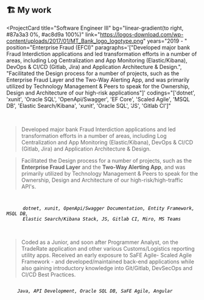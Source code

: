 ## 🏗️ My work

<ProjectCard
  title="Software Engineer III"
  bg="linear-gradient(to right, #87a3a3 0%, #ac8d9a 100%)"
  link="https://logos-download.com/wp-content/uploads/2017/01/MT_Bank_logo_logotype.png"
  years="2019 - "
  position="Enterprise Fraud (EFCI)"
  paragraphs='["Developed major bank Fraud Interdiction applications and led transformation
    efforts in a number of areas, including Log Centralization and App
    Monitoring (Elastic/Kibana), DevOps & CI/CD (Gitlab, Jira) and Application
    Architecture & Design.",
    "Facilitated the Design process for a number of projects, such as the
    Enterprise Fraud Layer and the Two-Way Alerting App, and was primarily
    utilized by Technology Management & Peers to speak for the Ownership, Design
    and Architecture of our high-risk applications"]'
  codings="['dotnet', 'xunit', 'Oracle SQL', 'OpenApi/Swagger', 'EF Core', 'Scaled Agile', 'MSQL DB', 'Elastic Search/Kibana', 'xunit', 'Oracle SQL', 'JS', 'Gitlab CI']"
>
  <br />
  <blockquote>
    Developed major bank Fraud Interdiction applications and led transformation
    efforts in a number of areas, including Log Centralization and App
    Monitoring (Elastic/Kibana), DevOps & CI/CD (Gitlab, Jira) and Application
    Architecture & Design.
  </blockquote>
  <blockquote>
    Facilitated the Design process for a number of projects, such as the
    <b> Enterprise Fraud Layer</b> and the <b>Two-Way Alerting App</b>, and was primarily
    utilized by Technology Management & Peers to speak for the Ownership, Design
    and Architecture of our high-risk/high-traffic API's.
  </blockquote>
  <code style="color:black;">
    <i>
      dotnet, xunit, OpenApi/Swagger Documentation, Entity Framework, MSQL DB,
      Elastic Search/Kibana Stack, JS, Gitlab CI, Miro, MS Teams
    </i>
  </code>
</ProjectCard>
<ProjectCard
  bg="linear-gradient(to right, #fcb0f3 0%, #3d05dd 100%)"
  link="https://cdn.usbrandcolors.com/images/logos/fedex-logo.svg"
  years="2015 - 2019"
  title="Programmer Analyst"
  position="Logistics / Trade Networks"
  paragraphs='["Coded as a Junior, and soon after Programmer Analyst, on the TradeRate
    application and other various Customs/Logistics reporting utility apps.
    Received an early exposure to SaFE Agile- Scaled Agile Framework - and
    developed/maintained back-end applications while also gaining introductory
    knowledge into Git/Gitlab, DevSecOps and CI/CD Best Practices."]'
  codings='["Java", "API Development", "Oracle SQL", "Scaled Agile", "Angular"]'
>
  <br />
  <blockquote>
    Coded as a Junior, and soon after Programmer Analyst, on the TradeRate
    application and other various Customs/Logistics reporting utility apps.
    Received an early exposure to SaFE Agile- Scaled Agile Framework - and
    developed/maintained back-end applications while also gaining introductory
    knowledge into Git/Gitlab, DevSecOps and CI/CD Best Practices.
  </blockquote>
  <code style="color:black;">
    <i>Java, API Development, Oracle SQL DB, SaFE Agile, Angular</i>
  </code>
</ProjectCard>
